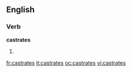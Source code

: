 ==English==

===Verb===
'''castrates'''

# {{third-person singular of|[[castrate]]}}

[[fr:castrates]]
[[it:castrates]]
[[oc:castrates]]
[[vi:castrates]]